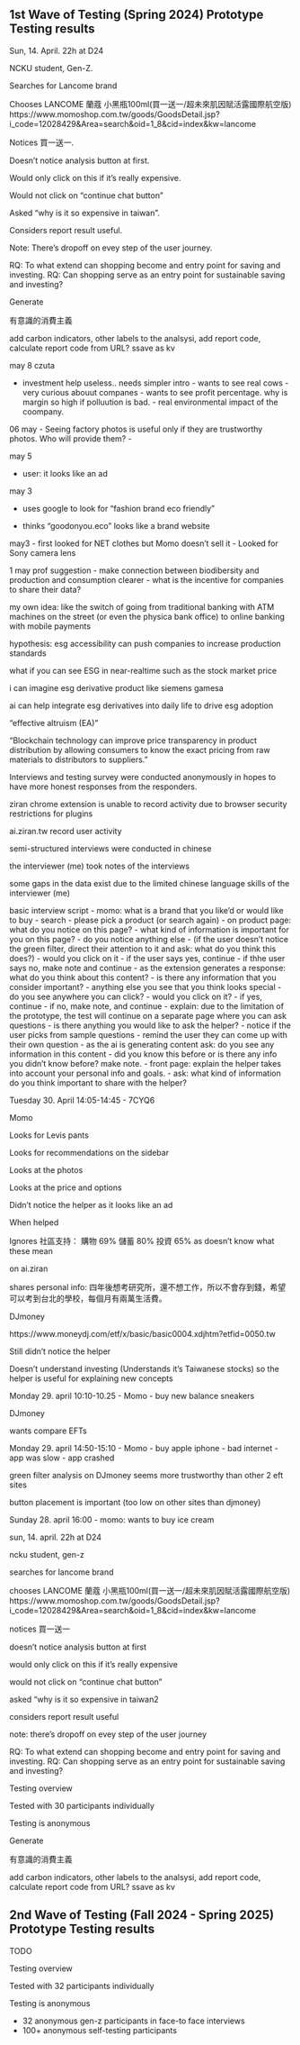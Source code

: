 ```{=mdx}
import MyEmbed from '/src/components/Embed'
```

## 1st Wave of Testing (Spring 2024) Prototype Testing results

Sun, 14. April. 22h at D24

NCKU student, Gen-Z.

Searches for Lancome brand

Chooses LANCOME 蘭蔻 小黑瓶100ml(買一送一/超未來肌因賦活露國際航空版) https://www.momoshop.com.tw/goods/GoodsDetail.jsp?i_code=12028429&Area=search&oid=1_8&cid=index&kw=lancome

Notices 買一送一.

Doesn't notice analysis button at first.

Would only click on this if it's really expensive.

Would not click on "continue chat button"

Asked "why is it so expensive in taiwan".

Considers report result useful.

Note: There's dropoff on evey step of the user journey.

RQ: To what extend can shopping become and entry point for saving and investing. RQ: Can shopping serve as an entry point for sustainable saving and investing?


Generate

有意識的消費主義

add carbon indicators, other labels to the analsysi, add report code, calculate report code from URL? ssave as kv

may 8 czuta

- investment help useless.. needs simpler intro - wants to see real cows - very curious abouut companes - wants to see profit percentage. why is margin so high if polluution is bad. - real environmental impact of the coompany.

06 may - Seeing factory photos is useful only if they are trustworthy photos. Who will provide them? -

may 5

- user: it looks like an ad

may 3

- uses google to look for "fashion brand eco friendly"

- thinks "goodonyou.eco" looks like a brand website

may3 - first looked for NET clothes but Momo doesn't sell it - Looked for Sony camera lens

1 may prof suggestion - make connection between biodibersity and production and consumption clearer - what is the incentive for companies to share their data?

my own idea: like the switch of going from traditional banking with ATM machines on the street (or even the physica bank office) to online banking with mobile payments

hypothesis: esg accessibility can push companies to increase production standards

what if you can see ESG in near-realtime such as the stock market price

i can imagine esg derivative product like siemens gamesa

ai can help integrate esg derivatives into daily life to drive esg adoption

"effective altruism (EA)"

"Blockchain technology can improve price transparency in product distribution by allowing consumers to know the exact pricing from raw materials to distributors to suppliers."

Interviews and testing survey were conducted anonymously in hopes to have more honest responses from the responders.

ziran chrome extension is unable to record activity due to browser security restrictions for plugins

ai.ziran.tw record user activity

semi-structured interviews were conducted in chinese

the interviewer (me) took notes of the interviews

some gaps in the data exist due to the limited chinese language skills of the interviewer (me)

basic interview script - momo: what is a brand that you like'd or would like to buy - search - please pick a product (or search again) - on product page: what do you notice on this page? - what kind of information is important for you on this page? - do you notice anything else - (if the user doesn't notice the green filter, direct their attention to it and ask: what do you think this does?) - would you click on it - if the user says yes, continue - if thhe user says no, make note and continue - as the extension generates a response: what do you think about this content? - is there any information that you consider important? - anything else you see that you think looks special - do you see anywhere you can click? - would you click on it? - if yes, continue - if no, make note, and continue - explain: due to the limitation of the prototype, the test will continue on a separate page where you can ask questions - is there anything you would like to ask the helper? - notice if the user picks from sample questions - remind the user they can come up with their own question - as the ai is generating content ask: do you see any information in this content - did you know this before or is there any info you didn't know before? make note. - front page: explain the helper takes into account your personal info and goals. - ask: what kind of information do you think important to share with the helper?

Tuesday 30. April 14:05-14:45 - 7CYQ6

Momo

Looks for Levis pants

Looks for recommendations on the sidebar

Looks at the photos

Looks at the price and options

Didn't notice the helper as it looks like an ad

When helped

Ignores 社區支持： 購物 69% 儲蓄 80% 投資 65% as doesn't know what these mean

on ai.ziran

shares personal info: 四年後想考研究所，還不想工作，所以不會存到錢，希望可以考到台北的學校，每個月有兩萬生活費。

DJmoney

https://www.moneydj.com/etf/x/basic/basic0004.xdjhtm?etfid=0050.tw

Still didn't notice the helper

Doesn't understand investing (Understands it's Taiwanese stocks) so the helper is useful for explaining new concepts

Monday 29. april 10:10-10.25 - Momo - buy new balance sneakers

DJmoney

wants compare EFTs

Monday 29. april 14:50-15:10 - Momo - buy apple iphone - bad internet - app was slow - app crashed

green filter analysis on DJmoney seems more trustworthy than other 2 eft sites

button placement is important (too low on other sites than djmoney)

Sunday 28. april 16:00 - momo: wants to buy ice cream

sun, 14. april. 22h at D24

ncku student, gen-z

searches for lancome brand

chooses LANCOME 蘭蔻 小黑瓶100ml(買一送一/超未來肌因賦活露國際航空版) https://www.momoshop.com.tw/goods/GoodsDetail.jsp?i_code=12028429&Area=search&oid=1_8&cid=index&kw=lancome

notices 買一送一

doesn't notice analysis button at first

would only click on this if it's really expensive

would not click on "continue chat button"

asked "why is it so expensive in taiwan2

considers report result useful

note: there's dropoff on evey step of the user journey

RQ: To what extend can shopping become and entry point for saving and investing. RQ: Can shopping serve as an entry point for sustainable saving and investing?

Testing overview

Tested with 30 participants individually

Testing is anonymous

Generate

有意識的消費主義

add carbon indicators, other labels to the analsysi, add report code, calculate report code from URL? ssave as kv


## 2nd Wave of Testing (Fall 2024 - Spring 2025) Prototype Testing results

TODO

Testing overview

Tested with 32 participants individually

Testing is anonymous

- 32 anonymous gen-z participants in face-to face interviews
- 100+ anonymous self-testing participants
